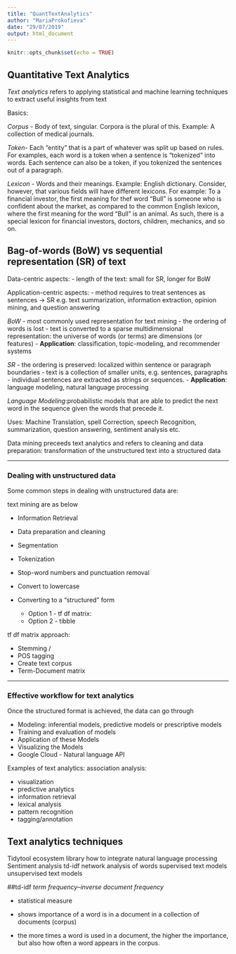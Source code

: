 ```yaml
---
title: "QuantTextAnalytics"
author: "MariaProkofieva"
date: "29/07/2019"
output: html_document
---
```


```r
knitr::opts_chunk$set(echo = TRUE)
```

## Quantitative Text Analytics

*Text analytics* refers to applying statistical and machine learning techniques to extract useful insights from text 


Basics:

*Corpus* - Body of text, singular. Corpora is the plural of this. Example: A collection of medical journals.

*Token*- Each "entity" that is a part of whatever was split up based on rules. For examples, each word is a token when a sentence is "tokenized" into words. Each sentence can also be a token, if you tokenized the sentences out of a paragraph.

*Lexicon* - Words and their meanings. Example: English dictionary. Consider, however, that various fields will have different lexicons. For example: To a financial investor, the first meaning for thef word "Bull" is someone who is confident about the market, as compared to the common English lexicon, where the first meaning for the word "Bull" is an animal. As such, there is a special lexicon for financial investors, doctors, children, mechanics, and so on.

## Bag-of-words (BoW) vs sequential representation (SR) of text 
Data-centric aspects: 
- length of the text: small for SR, longer for BoW

Application-centric aspects:
- method requires to treat sentences as sentences -> SR
e.g. text summarization, information extraction, opinion mining, and question answering

*BoW* 
- most commonly used representation for text mining
- the ordering of words is lost
- text is converted to a sparse multidimensional representation: the universe of words (or terms) are dimensions (or features) 
- **Application**: classification, topic-modeling, and recommender systems

*SR*
- the ordering is preserved: localized within sentence or paragraph boundaries
- text is a collection of smaller units, e.g. sentences, paragraphs 
- individual sentences are extracted as strings or sequences. 
- **Application**: language modeling, natural language processing

*Language Modeling*:probabilistic models that are able to predict the next word in the sequence given the words that precede it.

Uses: Machine Translation, spell Correction, speech Recognition, summarization, question answering, sentiment analysis etc.




Data mining preceeds text analytics and refers to cleaning and data preparation: transformation of the unstructured text into a structured data


***
### Dealing with unstructured data 

Some common steps in dealing with unstructured data are:

text mining are as below

* Information Retrieval
* Data preparation and cleaning
* Segmentation
* Tokenization
* Stop-word numbers and punctuation removal
* Convert to lowercase

* Converting to a "structured" form

    + Option 1 - tf df matrix:
    + Option 2 - tibble


tf df matrix approach:

* Stemming / 
* POS tagging
* Create text corpus
* Term-Document matrix

***
### Effective workflow for text analytics
Once the structured format is achieved, the data can go through 

* Modeling: inferential models, predictive models or prescriptive models
* Training and evaluation of models
* Application of these Models
* Visualizing the Models
* Google Cloud - Natural language API




Examples of text analytics: association analysis:

* visualization
* predictive analytics
* information retrieval
* lexical analysis
* pattern recognition
* tagging/annotation

## Text analytics techniques






Tidytool ecosystem library
how to integrate natural language processing
Sentiment analysis
td-idf
network analysis of words
supervised text models
unsupervised text models


##td-idf
*term frequency–inverse document frequency*

* statistical measure 

* shows importance of a word is in  a document in a collection of documents (corpus)

* the more times a word is used in a document, the higher the importance, but also how often a word appears in the corpus.

